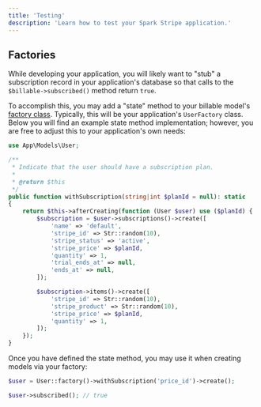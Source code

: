 ```yaml
---
title: 'Testing'
description: 'Learn how to test your Spark Stripe application.'
---
```


## Factories

While developing your application, you will likely want to "stub" a subscription record in your application's database so that calls to the `$billable->subscribed()` method return `true`.

To accomplish this, you may add a "state" method to your billable model's [factory class](https://laravel.com/docs/database-testing#defining-model-factories). Typically, this will be your application's `UserFactory` class. Below you will find an example state method implementation; however, you are free to adjust this to your application's own needs:

```php
use App\Models\User;

/**
 * Indicate that the user should have a subscription plan.
 *
 * @return $this
 */
public function withSubscription(string|int $planId = null): static
{
    return $this->afterCreating(function (User $user) use ($planId) {
        $subscription = $user->subscriptions()->create([
            'name' => 'default',
            'stripe_id' => Str::random(10),
            'stripe_status' => 'active',
            'stripe_price' => $planId,
            'quantity' => 1,
            'trial_ends_at' => null,
            'ends_at' => null,
        ]);

        $subscription->items()->create([
            'stripe_id' => Str::random(10),
            'stripe_product' => Str::random(10),
            'stripe_price' => $planId,
            'quantity' => 1,
        ]);
    });
}
```

Once you have defined the state method, you may use it when creating models via your factory:

```php
$user = User::factory()->withSubscription('price_id')->create();

$user->subscribed(); // true
```
